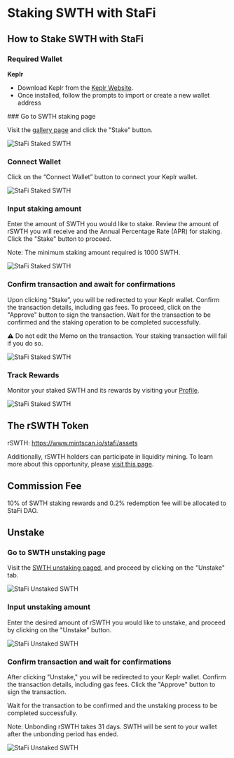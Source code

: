 # Staking SWTH with StaFi


## How to Stake SWTH with StaFi

### Required Wallet

**Keplr**

- Download Keplr from the [Keplr Website](https://www.keplr.app/).
- Once installed, follow the prompts to import or create a new wallet address

<Steps>
### Go to SWTH staking page 

Visit the [gallery page](https://app.stafi.io/gallery/all) and click the "Stake" button.

![StaFi Staked SWTH](/image/stakingunstakingcosmosswth_1.png)

### Connect Wallet

Click on the “Connect Wallet” button to connect your Keplr wallet.

![StaFi Staked SWTH](/image/stakingunstakingcosmosswth_2.png)

### Input staking amount

Enter the amount of SWTH you would like to stake. Review the amount of rSWTH you will receive and the Annual Percentage Rate (APR) for staking. Click the "Stake" button to proceed.

<Callout type="info">
Note: The minimum staking amount required is 1000 SWTH.
</Callout>

![StaFi Staked SWTH](/image/stakingunstakingcosmosswth_3.png)

### Confirm transaction and await for confirmations

Upon clicking “Stake”, you will be redirected to your Keplr wallet. Confirm the transaction details, including gas fees. To proceed, click on the "Approve" button to sign the transaction. Wait for the transaction to be confirmed and the staking operation to be completed successfully.

<Callout type="info">
⚠️ Do not edit the Memo on the transaction. Your staking transaction will fail if you do so.
</Callout>

![StaFi Staked SWTH](/image/stakingunstakingcosmosswth_4.png)

### Track Rewards

Monitor your staked SWTH and its rewards by visiting your [Profile](https://app.stafi.io/profile/cosmos).

![StaFi Staked SWTH](/image/stakingunstakingcosmosswth_5.png)


</Steps>

## The rSWTH Token

rSWTH: https://www.mintscan.io/stafi/assets

Additionally, rSWTH holders can participate in liquidity mining. To learn more about this opportunity, please [visit this page](https://app.stafi.io/pool/cosmos).

## Commission Fee

10% of SWTH staking rewards and 0.2% redemption fee will be allocated to StaFi DAO.

## Unstake

<Steps>

### Go to SWTH unstaking page

Visit the [SWTH unstaking paged](https://app.stafi.io/gallery/cosmos/SWTH?tab=unstake), and proceed by clicking on the "Unstake" tab.

![StaFi Unstaked SWTH](/image/stakingunstakingcosmosswth_6.png)

### Input unstaking amount

Enter the desired amount of rSWTH you would like to unstake, and proceed by clicking on the "Unstake" button.

![StaFi Unstaked SWTH](/image/stakingunstakingcosmosswth_7.png)

### Confirm transaction and wait for confirmations

After clicking "Unstake," you will be redirected to your Keplr wallet. Confirm the transaction details, including gas fees. Click the "Approve" button to sign the transaction. 

Wait for the transaction to be confirmed and the unstaking process to be completed successfully.

<Callout type="info">
Note: Unbonding rSWTH takes 31 days. SWTH will be sent to your wallet after the unbonding period has ended.
</Callout>

![StaFi Unstaked SWTH](/image/stakingunstakingcosmosswth_8.png)

</Steps>
